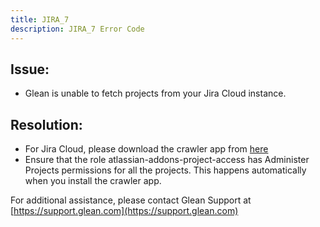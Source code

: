 ```yaml
---
title: JIRA_7
description: JIRA_7 Error Code
---
```


## Issue:

- Glean is unable to fetch projects from your Jira Cloud instance.

## Resolution:

- For Jira Cloud, please download the crawler app from [here](https://marketplace.atlassian.com/apps/1222715/glean-crawler-for-jira?tab=overview&hosting=cloud)
- Ensure that the role atlassian-addons-project-access has Administer Projects permissions for all the projects. This happens automatically when you install the crawler app.

For additional assistance, please contact Glean Support at [https://support.glean.com](https://support.glean.com)

